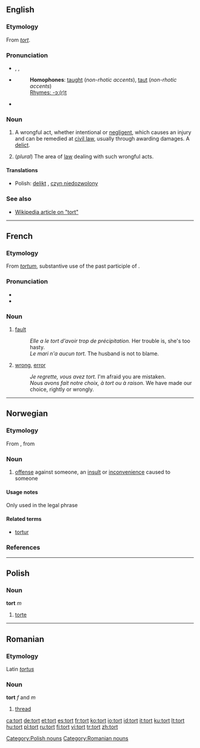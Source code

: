 {{see|-tort}}
==English==

===Etymology===
From {{OF.}} ''[[#French|tort]]''.

===Pronunciation===
* {{enPR|tô(r)t}}, {{IPA|/ˈtɔː(r)t/}}, {{SAMPA|/"tO:(r)t/}}
* {{audio|en-us-tort.ogg|Audio (US)}}
*: '''Homophones''': [[taught]] (''non-rhotic accents''), [[taut]] (''non-rhotic accents'')
*: [[Rhymes:English:-ɔː(r)t|Rhymes: -ɔː(r)t]]
* {{audio|en-uk-tort.ogg|Audio (UK)}}

===Noun===
{{wikipedia}}
{{en-noun}}

# {{law}} A wrongful act, whether intentional or [[negligence|negligent]], which causes an injury and can be remedied at [[civil law]], usually through awarding damages. A [[delict]].
# (''plural'') The area of [[law]] dealing with such wrongful acts.

====Translations====
* Polish: [[delikt]] {{m}}, [[czyn niedozwolony]] {{m}}

===See also===
* [[w:tort|Wikipedia article on "tort"]]

----

==French==

===Etymology===
From {{L.|fr}} ''[[tortum]]'', substantive use of the past participle of {{term|torqueo|torqueō|twist, turn|lang=la}}.

===Pronunciation===
*{{audio|Fr-tort.ogg|audio}}
*{{IPA|/tɔʀ/}}

===Noun===
{{fr-noun|m}}

# [[fault]]
#: ''Elle a le tort d'avoir trop de précipitation.''  Her trouble is, she's too hasty.
#: ''Le mari n'a aucun tort.''  The husband is not to blame.
# [[wrong]], [[error]]
#: ''Je regrette, vous avez tort.''  I'm afraid you are mistaken.
#: ''Nous avons fait notre choix, à tort ou à raison.''  We have made our choice, rightly or wrongly.

----

==Norwegian==

===Etymology===
From {{F.|no}}, from {{L.|no}} {{term|torquere|lang=la}}

===Noun===
{{no-noun-mu}}

# {{law|lang=no}} [[offense]] against someone, an [[insult]] or [[inconvenience]] caused to someone

====Usage notes====
Only used in the legal phrase {{term|tort og svie}}

====Related terms====
* [[tortur#Norwegian|tortur]]

===References===
{{R:Dokumentasjonsprosjektet}}

----

==Polish==

===Noun===
'''tort''' ''m''

# [[torte]]

[[Category:Polish nouns]]

----

==Romanian==

===Etymology===
Latin ''[[tortus]]''

===Noun===
'''tort''' ''f'' and ''m''

# [[thread]]

[[Category:Romanian nouns]]

[[ca:tort]]
[[de:tort]]
[[et:tort]]
[[es:tort]]
[[fr:tort]]
[[ko:tort]]
[[io:tort]]
[[id:tort]]
[[it:tort]]
[[ku:tort]]
[[lt:tort]]
[[hu:tort]]
[[pl:tort]]
[[ru:tort]]
[[fi:tort]]
[[vi:tort]]
[[tr:tort]]
[[zh:tort]]